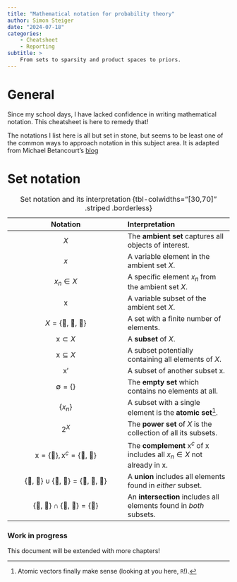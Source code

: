 ```yaml
---
title: "Mathematical notation for probability theory"
author: Simon Steiger
date: "2024-07-18"
categories:
    - Cheatsheet
    - Reporting
subtitle: >
    From sets to sparsity and product spaces to priors.
---
```


# General

Since my school days, I have lacked confidence in writing mathematical notation.
This cheatsheet is here to remedy that!

The notations I list here is all but set in stone, but seems to be least one of the common ways to approach notation in this subject area.
It is adapted from Michael Betancourt's [blog](https://betanalpha.github.io/writing/)

# Set notation

| Notation | Interpretation |
|:--------:|:--------|
| $X$ | The **ambient set** captures all objects of interest. |
| $x$ | A variable element in the ambient set $X$. |
| $x_n \in X$ | A specific element $x_n$ from the ambient set $X$. |
| $\text{x}$ | A variable subset of the ambient set $X$. |
| $X = \{\text{🥦, 🥫, 🥐}\}$ | A set with a finite number of elements. |
| $\text{x} \subset X$ | A **subset** of $X$. |
| $\text{x} \subseteq X$ | A subset potentially containing all elements of $X$. |
| $\text{x}'$ | A subset of another subset $\text{x}$. |
| $\emptyset = \{\}$ | The **empty set** which contains no elements at all. |
| $\{x_n\}$ | A subset with a single element is the **atomic set**[^1]. |
| $2^X$ | The **power set** of $X$ is the collection of all its subsets. |
| $\text{x} = \{\text{🥦}\}, \text{x}^c = \{\text{🥫, 🥐}\}$ | The **complement** $\text{x}^c$ of $\text{x}$ includes all $x_n \in X$ not already in $\text{x}$. |
| $\{\text{🥦, 🥫}\} \cup \{\text{🥫, 🥐}\} = \{\text{🥦, 🥫, 🥐}\}$ | A **union** includes all elements found in *either* subset. |
| $\{\text{🥦, 🥫}\} \cap \{\text{🥫, 🥐}\} = \{\text{🥫}\}$ | An **intersection** includes all elements found in *both* subsets. |

: Set notation and its interpretation {tbl-colwidths="[30,70]" .striped .borderless}

[^1]: Atomic vectors finally make sense (looking at you here, `R`!).

::: {.callout-caution}

### Work in progress

This document will be extended with more chapters!

:::
